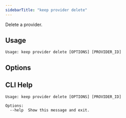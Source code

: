 ```yaml
---
sidebarTitle: "keep provider delete"
---
```


Delete a provider.

## Usage

```
Usage: keep provider delete [OPTIONS] [PROVIDER_ID]
```

## Options


## CLI Help

```
Usage: keep provider delete [OPTIONS] [PROVIDER_ID]

Options:
  --help  Show this message and exit.
```
